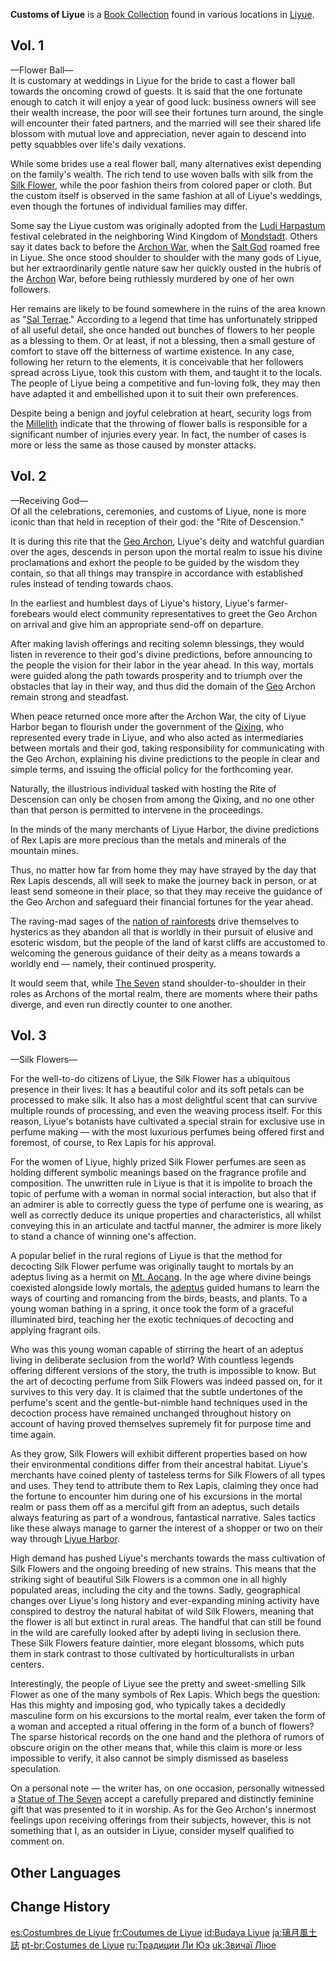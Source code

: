 {{Book Collection Infobox
|image     = Book Customs of Liyue.png
|author    = Fadhlan
|quality   = 3
|volumes   = 3
|vol1      = On a shelf at [[Wanwen Bookhouse]]<br />Reward from talking to [[Soraya]]
|vol2      = On [[Ningguang]]'s desk in the [[Jade Chamber]]<br />Found during [[Zhongli]]'s story quest, [[Sal Flore]]
|vol3      = Sold by [[Jifang]] at [[Wanwen Bookhouse]] in [[Liyue Harbor]]
}}
'''Customs of Liyue''' is a [[Book Collection]] found in various locations in [[Liyue]].

==Vol. 1==
{{Description|A book on the cultures and customs of [[Liyue]] originally compiled by Fadhlan, a scholar from [[Sumeru]] residing in Liyue. It was then edited by many local scholars and published. It is one of the bestsellers in Liyue.}}

&mdash;Flower Ball&mdash;<br />
It is customary at weddings in Liyue for the bride to cast a flower ball towards the oncoming crowd of guests. It is said that the one fortunate enough to catch it will enjoy a year of good luck: business owners will see their wealth increase, the poor will see their fortunes turn around, the single will encounter their fated partners, and the married will see their shared life blossom with mutual love and appreciation, never again to descend into petty squabbles over life's daily vexations.

While some brides use a real flower ball, many alternatives exist depending on the family's wealth. The rich tend to use woven balls with silk from the [[Silk Flower]], while the poor fashion theirs from colored paper or cloth. But the custom itself is observed in the same fashion at all of Liyue's weddings, even though the fortunes of individual families may differ.

Some say the Liyue custom was originally adopted from the [[Ludi Harpastum]] festival celebrated in the neighboring Wind Kingdom of [[Mondstadt]]. Others say it dates back to before the [[Archon War]], when the [[Havria|Salt God]] roamed free in Liyue. She once stood shoulder to shoulder with the many gods of Liyue, but her extraordinarily gentle nature saw her quickly ousted in the hubris of the [[Archon]] War, before being ruthlessly murdered by one of her own followers.

Her remains are likely to be found somewhere in the ruins of the area known as "[[Sal Terrae]]." According to a legend that time has unfortunately stripped of all useful detail, she once handed out bunches of flowers to her people as a blessing to them. Or at least, if not a blessing, then a small gesture of comfort to stave off the bitterness of wartime existence. In any case, following her return to the elements, it is conceivable that her followers spread across Liyue, took this custom with them, and taught it to the locals. The people of Liyue being a competitive and fun-loving folk, they may then have adapted it and embellished upon it to suit their own preferences.

Despite being a benign and joyful celebration at heart, security logs from the [[Millelith]] indicate that the throwing of flower balls is responsible for a significant number of injuries every year. In fact, the number of cases is more or less the same as those caused by monster attacks.

==Vol. 2==
{{Description|A book on the cultures and customs of Liyue originally compiled by Fadhlan, a scholar from Sumeru residing in Liyue. It was then edited by many local scholars and published. It is one of the bestsellers in Liyue.}}

&mdash;Receiving God&mdash;<br />
Of all the celebrations, ceremonies, and customs of Liyue, none is more iconic than that held in reception of their god: the "Rite of Descension."

It is during this rite that the [[Morax|Geo Archon]], Liyue's deity and watchful guardian over the ages, descends in person upon the mortal realm to issue his divine proclamations and exhort the people to be guided by the wisdom they contain, so that all things may transpire in accordance with established rules instead of tending towards chaos.

In the earliest and humblest days of Liyue's history, Liyue's farmer-forebears would elect community representatives to greet the Geo Archon on arrival and give him an appropriate send-off on departure.

After making lavish offerings and reciting solemn blessings, they would listen in reverence to their god's divine predictions, before announcing to the people the vision for their labor in the year ahead. In this way, mortals were guided along the path towards prosperity and to triumph over the obstacles that lay in their way, and thus did the domain of the [[Geo]] Archon remain strong and steadfast.

When peace returned once more after the Archon War, the city of Liyue Harbor began to flourish under the government of the [[Liyue Qixing|Qixing]], who represented every trade in Liyue, and who also acted as intermediaries between mortals and their god, taking responsibility for communicating with the Geo Archon, explaining his divine predictions to the people in clear and simple terms, and issuing the official policy for the forthcoming year.

Naturally, the illustrious individual tasked with hosting the Rite of Descension can only be chosen from among the Qixing, and no one other than that person is permitted to intervene in the proceedings.

In the minds of the many merchants of Liyue Harbor, the divine predictions of Rex Lapis are more precious than the metals and minerals of the mountain mines.

Thus, no matter how far from home they may have strayed by the day that Rex Lapis descends, all will seek to make the journey back in person, or at least send someone in their place, so that they may receive the guidance of the Geo Archon and safeguard their financial fortunes for the year ahead.

The raving-mad sages of the [[Sumeru|nation of rainforests]] drive themselves to hysterics as they abandon all that is worldly in their pursuit of elusive and esoteric wisdom, but the people of the land of karst cliffs are accustomed to welcoming the generous guidance of their deity as a means towards a worldly end &mdash; namely, their continued prosperity.

It would seem that, while [[The Seven]] stand shoulder-to-shoulder in their roles as Archons of the mortal realm, there are moments where their paths diverge, and even run directly counter to one another.

==Vol. 3==
{{Description|A book on the cultures and customs of Liyue originally compiled by Fadhlan, a scholar from Sumeru residing in Liyue. It was then edited by many local scholars and published. It is one of the bestsellers in Liyue.}}

&mdash;Silk Flowers&mdash;

For the well-to-do citizens of Liyue, the Silk Flower has a ubiquitous presence in their lives: It has a beautiful color and its soft petals can be processed to make silk. It also has a most delightful scent that can survive multiple rounds of processing, and even the weaving process itself. For this reason, Liyue's botanists have cultivated a special strain for exclusive use in perfume making &mdash; with the most luxurious perfumes being offered first and foremost, of course, to Rex Lapis for his approval.

For the women of Liyue, highly prized Silk Flower perfumes are seen as holding different symbolic meanings based on the fragrance profile and composition. The unwritten rule in Liyue is that it is impolite to broach the topic of perfume with a woman in normal social interaction, but also that if an admirer is able to correctly guess the type of perfume one is wearing, as well as correctly deduce its unique properties and characteristics, all whilst conveying this in an articulate and tactful manner, the admirer is more likely to stand a chance of winning one's affection.

A popular belief in the rural regions of Liyue is that the method for decocting Silk Flower perfume was originally taught to mortals by an adeptus living as a hermit on [[Mt. Aocang]]. In the age where divine beings coexisted alongside lowly mortals, the [[Adepti|adeptus]] guided humans to learn the ways of courting and romancing from the birds, beasts, and plants. To a young woman bathing in a spring, it once took the form of a graceful illuminated bird, teaching her the exotic techniques of decocting and applying fragrant oils.

Who was this young woman capable of stirring the heart of an adeptus living in deliberate seclusion from the world? With countless legends offering different versions of the story, the truth is impossible to know. But the art of decocting perfume from Silk Flowers was indeed passed on, for it survives to this very day. It is claimed that the subtle undertones of the perfume's scent and the gentle-but-nimble hand techniques used in the decoction process have remained unchanged throughout history on account of having proved themselves supremely fit for purpose time and time again.

As they grow, Silk Flowers will exhibit different properties based on how their environmental conditions differ from their ancestral habitat. Liyue's merchants have coined plenty of tasteless terms for Silk Flowers of all types and uses. They tend to attribute them to Rex Lapis, claiming they once had the fortune to encounter him during one of his excursions in the mortal realm or pass them off as a merciful gift from an adeptus, such details always featuring as part of a wondrous, fantastical narrative. Sales tactics like these always manage to garner the interest of a shopper or two on their way through [[Liyue Harbor]].

High demand has pushed Liyue's merchants towards the mass cultivation of Silk Flowers and the ongoing breeding of new strains. This means that the striking sight of beautiful Silk Flowers is a common one in all highly populated areas, including the city and the towns. Sadly, geographical changes over Liyue's long history and ever-expanding mining activity have conspired to destroy the natural habitat of wild Silk Flowers, meaning that the flower is all but extinct in rural areas. The handful that can still be found in the wild are carefully looked after by adepti living in seclusion there. These Silk Flowers feature daintier, more elegant blossoms, which puts them in stark contrast to those cultivated by horticulturalists in urban centers.

Interestingly, the people of Liyue see the pretty and sweet-smelling Silk Flower as one of the many symbols of Rex Lapis. Which begs the question: Has this mighty and imposing god, who typically takes a decidedly masculine form on his excursions to the mortal realm, ever taken the form of a woman and accepted a ritual offering in the form of a bunch of flowers? The sparse historical records on the one hand and the plethora of rumors of obscure origin on the other means that, while this claim is more or less impossible to verify, it also cannot be simply dismissed as baseless speculation.

On a personal note &mdash; the writer has, on one occasion, personally witnessed a [[Statue of The Seven]] accept a carefully prepared and distinctly feminine gift that was presented to it in worship. As for the Geo Archon's innermost feelings upon receiving offerings from their subjects, however, this is not something that I, as an outsider in Liyue, consider myself qualified to comment on.

==Other Languages==
{{Other Languages
|en      = Customs of Liyue
|zhs     = 璃月风土志
|zhs_rm  = Líyuè Fēngtǔ Zhì
|zht     = 璃月風土志
|zht_rm  = Líyuè Fēngtǔ Zhì
|zh_tl   = 
|ja      = 璃月風土誌
|ja_rm   = Riiyue Fuudoshi{{Assumed}}
|ja_tl   = Liyue Topography Document{{Sino|ja}}
|ko      = 리월 풍토지
|ko_rm   = Riwol Pungtoji
|ko_tl   = Liyue Topography
|es      = Costumbres de Liyue
|es_tl   = Customs of Liyue
|fr      = Coutumes de Liyue
|fr_tl   = Customs of Liyue
|ru      = Традиции Ли Юэ
|ru_tl   = Liyue Traditions
|th      = ประเพณีของ Liyue
|th_rm   = Prapheni khong Liyue
|th_tl   = Customs of Liyue
|vi      = Liyue Phong Thổ Chí
|vi_tl   = 
|de      = Bräuche von Liyue
|de_tl   = Customs of Liyue
|id      = Budaya Liyue
|id_tl   = Liyue Culture
|pt      = Registros de Liyue
|pt_tl   = 
|tr      = Liyue Gelenekleri
|tr_tl   = 
|it      = Tradizioni di Liyue
|it_tl   = 
}}

==Change History==
{{Change History|1.0}}

[[es:Costumbres de Liyue]]
[[fr:Coutumes de Liyue]]
[[id:Budaya Liyue]]
[[ja:璃月風土誌]]
[[pt-br:Costumes de Liyue]]
[[ru:Традиции Ли Юэ]]
[[uk:Звичаї Ліюе]]